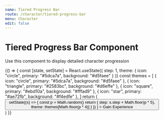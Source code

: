 ```yaml
---
name: Tiered Progress Bar
route: /character/tiered-progress-bar
menu: Character
edit: false
---
```



# Tiered Progress Bar Component

Use this component to display detailed character progression

<Playground>
	<div style={{ display: "flex", flexDirection: "column", height: "200px", width: "400px", justifyContent: "space-around" }}>
		<TieredProgressBarComponent stepNumber={35} tiers={Tiers1} icon="circle" color="#13b06d" background="#87c5aa" />
		<TieredProgressBarComponent stepNumber={45} tiers={Tiers2} icon="star" color="#a57af7" background="#bbabd8" />
	</div>
</Playground>

<Playground>
	{() => {
		const [state, setState] = React.useState({ step: 1, theme: { icon: "circle", primary: "#5dca7a", background: "#d5faee" } })
		const themes = [
			{ icon: "circle", primary: "#5dca7a", background: "#d5faee" },
			{ icon: "triangle", primary: "#2583bc", background: "#d6effe" },
			{ icon: "square", primary: "#ebd10a", background: "#fffad9" },
			{ icon: "star", primary: "#ae72fb", background: "#f4edfe" },
		]
		return (
			<React.Fragment>
				<button
					onClick={() =>
						setState((s) => {
							const p = Math.random()
							return { step: s.step + Math.floor(p * 5), theme: themes[Math.floor(p * 4)] }
						})
					}
				>
					Gain Experience
				</button>
				<TieredProgressBarComponent
					stepNumber={state.step}
					tiers={Tiers1}
					icon={state.theme.icon}
					color={state.theme.primary}
					background={state.theme.background}
				/>
			</React.Fragment>
		)
	}}
</Playground>

<br></br>

<Props of={TieredProgressBarComponent} />
